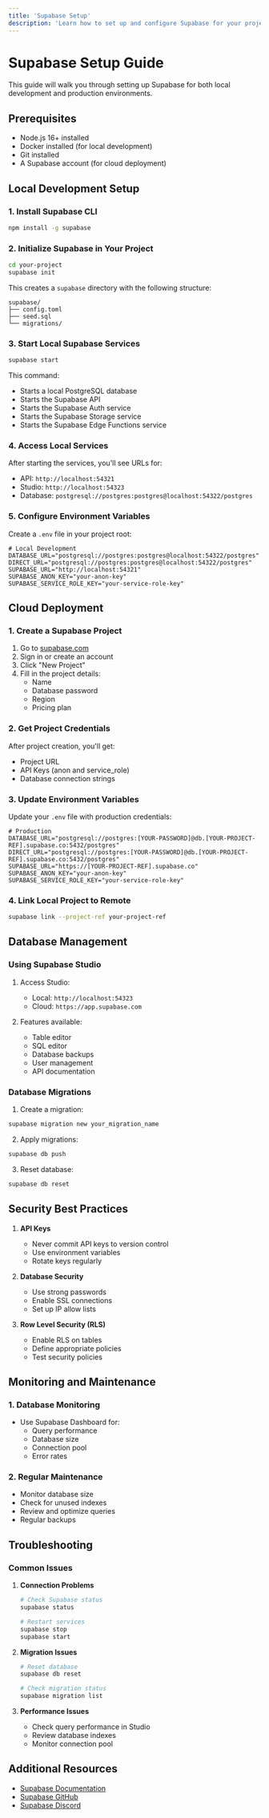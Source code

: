 ```yaml
---
title: 'Supabase Setup'
description: 'Learn how to set up and configure Supabase for your project'
---
```


# Supabase Setup Guide

This guide will walk you through setting up Supabase for both local development and production environments.

## Prerequisites

- Node.js 16+ installed
- Docker installed (for local development)
- Git installed
- A Supabase account (for cloud deployment)

## Local Development Setup

### 1. Install Supabase CLI

```bash
npm install -g supabase
```

### 2. Initialize Supabase in Your Project

```bash
cd your-project
supabase init
```

This creates a `supabase` directory with the following structure:
```
supabase/
├── config.toml
├── seed.sql
└── migrations/
```

### 3. Start Local Supabase Services

```bash
supabase start
```

This command:
- Starts a local PostgreSQL database
- Starts the Supabase API
- Starts the Supabase Auth service
- Starts the Supabase Storage service
- Starts the Supabase Edge Functions service

### 4. Access Local Services

After starting the services, you'll see URLs for:
- API: `http://localhost:54321`
- Studio: `http://localhost:54323`
- Database: `postgresql://postgres:postgres@localhost:54322/postgres`

### 5. Configure Environment Variables

Create a `.env` file in your project root:

```env
# Local Development
DATABASE_URL="postgresql://postgres:postgres@localhost:54322/postgres"
DIRECT_URL="postgresql://postgres:postgres@localhost:54322/postgres"
SUPABASE_URL="http://localhost:54321"
SUPABASE_ANON_KEY="your-anon-key"
SUPABASE_SERVICE_ROLE_KEY="your-service-role-key"
```

## Cloud Deployment

### 1. Create a Supabase Project

1. Go to [supabase.com](https://supabase.com)
2. Sign in or create an account
3. Click "New Project"
4. Fill in the project details:
   - Name
   - Database password
   - Region
   - Pricing plan

### 2. Get Project Credentials

After project creation, you'll get:
- Project URL
- API Keys (anon and service_role)
- Database connection strings

### 3. Update Environment Variables

Update your `.env` file with production credentials:

```env
# Production
DATABASE_URL="postgresql://postgres:[YOUR-PASSWORD]@db.[YOUR-PROJECT-REF].supabase.co:5432/postgres"
DIRECT_URL="postgresql://postgres:[YOUR-PASSWORD]@db.[YOUR-PROJECT-REF].supabase.co:5432/postgres"
SUPABASE_URL="https://[YOUR-PROJECT-REF].supabase.co"
SUPABASE_ANON_KEY="your-anon-key"
SUPABASE_SERVICE_ROLE_KEY="your-service-role-key"
```

### 4. Link Local Project to Remote

```bash
supabase link --project-ref your-project-ref
```

## Database Management

### Using Supabase Studio

1. Access Studio:
   - Local: `http://localhost:54323`
   - Cloud: `https://app.supabase.com`

2. Features available:
   - Table editor
   - SQL editor
   - Database backups
   - User management
   - API documentation

### Database Migrations

1. Create a migration:
```bash
supabase migration new your_migration_name
```

2. Apply migrations:
```bash
supabase db push
```

3. Reset database:
```bash
supabase db reset
```

## Security Best Practices

1. **API Keys**
   - Never commit API keys to version control
   - Use environment variables
   - Rotate keys regularly

2. **Database Security**
   - Use strong passwords
   - Enable SSL connections
   - Set up IP allow lists

3. **Row Level Security (RLS)**
   - Enable RLS on tables
   - Define appropriate policies
   - Test security policies

## Monitoring and Maintenance

### 1. Database Monitoring

- Use Supabase Dashboard for:
  - Query performance
  - Database size
  - Connection pool
  - Error rates

### 2. Regular Maintenance

- Monitor database size
- Check for unused indexes
- Review and optimize queries
- Regular backups

## Troubleshooting

### Common Issues

1. **Connection Problems**
   ```bash
   # Check Supabase status
   supabase status
   
   # Restart services
   supabase stop
   supabase start
   ```

2. **Migration Issues**
   ```bash
   # Reset database
   supabase db reset
   
   # Check migration status
   supabase migration list
   ```

3. **Performance Issues**
   - Check query performance in Studio
   - Review database indexes
   - Monitor connection pool

## Additional Resources

- [Supabase Documentation](https://supabase.com/docs)
- [Supabase GitHub](https://github.com/supabase/supabase)
- [Supabase Discord](https://discord.supabase.com) 